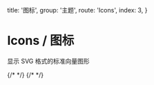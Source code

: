   title: '图标',
  group: '主题',
  route: 'Icons',
  index: 3,
}

# Icons / 图标

显示 SVG 格式的标准向量图形

<fe-tabs hideDivider>
  {/*  */}
  <fe-tab title="Yarn">
    <fe-snippet text="yarn add @fect-ui/vue-icons" width="300px" />
  </fe-tab>
  {/*  */}
  <fe-tab title="Npm">
    <fe-snippet text="npm install @fect-ui/vue-icons" width="300px" />
  </fe-tab>
</fe-tabs>
<fe-CodeShow title="引入图标库" name="ex-icons-default" />
<fe-CodeShow title="色彩" name="ex-icons-colors" />
<fe-CodeShow title="大小" name="ex-icons-sizes" />
<fe-CodeShow
  title="图标画廊"
  name="ex-icons-list"
  hiddenCode
  desc="精选高质量SVG"
/>
